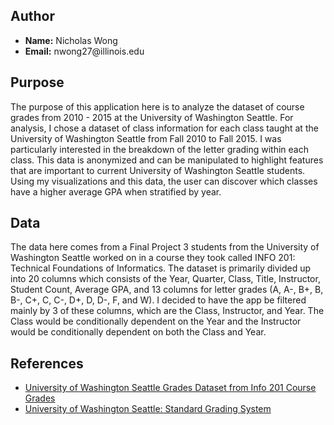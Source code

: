 ## Author

- **Name:** Nicholas Wong
- **Email:** nwong27@illinois.edu

## Purpose

The purpose of this application here is to analyze the dataset of course grades from 2010 - 2015 at the University of Washington Seattle. For analysis, I chose a dataset of class information for each class taught at the University of Washington Seattle from Fall 2010 to Fall 2015. I was particularly interested in the breakdown of the letter grading within each class. This data is anonymized and can be manipulated to highlight features that are important to current University of Washington Seattle students. Using my visualizations and this data, the user can discover which classes have a higher average GPA when stratified by year.

## Data

The data here comes from a Final Project 3 students from the University of Washington Seattle worked on in a course they took called INFO 201: Technical Foundations of Informatics. The dataset is primarily divided up into 20 columns which consists of the Year, Quarter, Class, Title, Instructor, Student Count, Average GPA, and 13 columns for letter grades (A, A-, B+, B, B-, C+, C, C-, D+, D, D-, F, and W). I decided to have the app be filtered mainly by 3 of these columns, which are the Class, Instructor, and Year. The Class would be conditionally dependent on the Year and the Instructor would be conditionally dependent on both the Class and Year.

## References
- [University of Washington Seattle Grades Dataset from Info 201 Course Grades](https://github.com/joshkeating/info-201-coursegrades/)
- [University of Washington Seattle: Standard Grading System](https://www.washington.edu/students/gencat/front/Grading_Sys.html/)